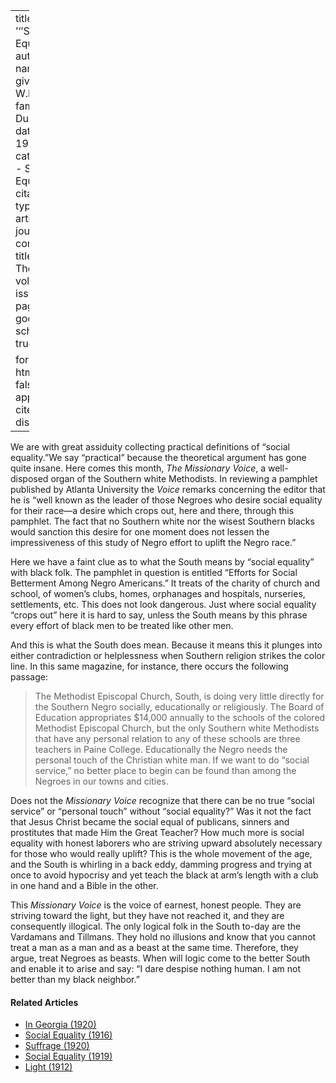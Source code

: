 
---
title: '''Social Equality'''
author:
  - name:
      given: W.E.B.
      family: Du Bois
date: May 1911
categories: 
  - Social Equality
citation: 
  type: article-journal
  container-title: The Crisis
  volume: 3
  issue: 1
  page: 25
google-scholar: true

format:
  html:
    toc: false
    appendix-cite-as: display
---



We are with great assiduity collecting practical definitions of "social equality."We say "practical" because the theoretical argument has gone quite insane. Here comes this month, *The Missionary Voice*, a well-disposed organ of the Southern white Methodists. In reviewing a pamphlet published by Atlanta University the *Voice* remarks concerning the editor that he is "well known as the leader of those Negroes who desire social equality for their race---a desire which crops out, here and there, through this pamphlet. The fact that no Southern white nor the wisest Southern blacks would sanction this desire for one moment does not lessen the impressiveness of this study of Negro effort to uplift the Negro race."

Here we have a faint clue as to what the South means by "social equality" with black folk. The pamphlet in question is entitled "Efforts for Social Betterment Among Negro Americans." It treats of the charity of church and school, of women's clubs, homes, orphanages and hospitals, nurseries, settlements, etc. This does not look dangerous. Just where social equality "crops out" here it is hard to say, unless the South means by this phrase every effort of black men to be treated like other men.

And this is what the South does mean. Because it means this it plunges into either contradiction or helplessness when Southern religion strikes the color line. In this same magazine, for instance, there occurs the following passage:

> The Methodist Episcopal Church, South, is doing very little directly for the Southern Negro socially, educationally or religiously. The Board of Education appropriates $14,000 annually to the schools of the colored Methodist Episcopal Church, but the only Southern white Methodists that have any personal relation to any of these schools are three teachers in Paine College. Educationally the Negro needs the personal touch of the Christian white man. If we want to do "social service," no better place to
begin can be found than among the Negroes in our towns and cities. 

Does not the *Missionary Voice* recognize that there can be no true "social service" or "personal touch" without "social equality?" Was it not the fact that Jesus Christ became the social equal of publicans, sinners and prostitutes that made Him the Great Teacher? How much more is social equality with honest laborers who are striving upward absolutely necessary for those who would really uplift? This is the whole movement of the age, and the South is whirling in a back eddy, damming progress and trying at once to avoid hypocrisy and yet teach the black at arm's length with a club in one hand and a Bible in the other.

This *Missionary Voice* is the voice of earnest, honest people. They are striving toward the light, but they have not reached it, and they are consequently illogical. The only logical folk in the South to-day are the Vardamans and Tillmans. They hold no illusions and know that you cannot treat a man as a man and as a beast at the same time. Therefore, they argue, treat Negroes as beasts. When will logic come to the better South and enable it to arise and say: "I dare despise nothing human. I am not better than my black neighbor."

<!-- Similar articles start here -->
<div  class="clear-wrap"></div>

#### Related Articles

* [In Georgia (1920)](/Volumes/20/03/in-georgia.html)
* [Social Equality (1916)](/Volumes/12/01/social_equality.html)
* [Suffrage (1920)](/Volumes/21/01/suffrage.html)
* [Social Equality (1919)](/Volumes/19/01/social_equality.html)
* [Light (1912)](/Volumes/03/04/light.html)

<!-- Similar articles end here -->